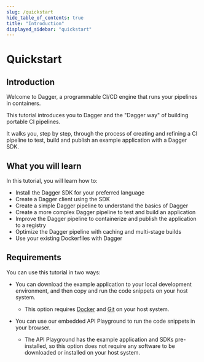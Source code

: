 ```yaml
---
slug: /quickstart
hide_table_of_contents: true
title: "Introduction"
displayed_sidebar: "quickstart"
---
```


# Quickstart


## Introduction

Welcome to Dagger, a programmable CI/CD engine that runs your pipelines in containers.

This tutorial introduces you to Dagger and the "Dagger way" of building portable CI pipelines.

It walks you, step by step, through the process of creating and refining a CI pipeline to test, build and publish an example application with a Dagger SDK.

## What you will learn

In this tutorial, you will learn how to:

- Install the Dagger SDK for your preferred language
- Create a Dagger client using the SDK
- Create a simple Dagger pipeline to understand the basics of Dagger
- Create a more complex Dagger pipeline to test and build an application
- Improve the Dagger pipeline to containerize and publish the application to a registry
- Optimize the Dagger pipeline with caching and multi-stage builds
- Use your existing Dockerfiles with Dagger

## Requirements

You can use this tutorial in two ways:

- You can download the example application to your local development environment, and then copy and run the code snippets on your host system.
  - This option requires [Docker](https://docs.docker.com/engine/install/) and [Git](https://git-scm.com/book/en/v2/Getting-Started-Installing-Git) on your host system.

- You can use our embedded API Playground to run the code snippets in your browser.
  - The API Playground has the example application and SDKs pre-installed, so this option does not require any software to be downloaded or installed on your host system.
